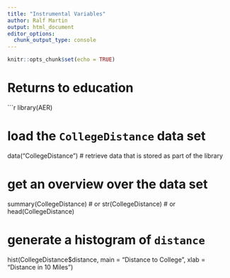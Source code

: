 ```yaml
---
title: "Instrumental Variables"
author: Ralf Martin
output: html_document
editor_options: 
  chunk_output_type: console
---
```


```r
knitr::opts_chunk$set(echo = TRUE)
```


# Returns to education
```r

library(AER)



# load the `CollegeDistance` data set
data("CollegeDistance")  # retrieve data that is stored as part of the library


# get an overview over the data set
summary(CollegeDistance)
# or
str(CollegeDistance)
# or
head(CollegeDistance)

# generate a histogram of `distance`
hist(CollegeDistance$distance, main = "Distance to College", xlab = "Distance in 10 Miles")


